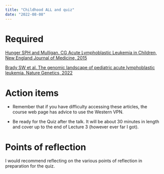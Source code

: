 ```yaml
---
title: "Childhood ALL and quiz"
date: "2022-08-08"
---
```




# Required

[Hunger SPH and Mulligan. CG Acute Lymphoblastic Leukemia in Children, New England Journal of Medicine, 2015](https://www.nejm.org/doi/full/10.1056/NEJMra1400972)


[Brady SW et al. The genomic landscape of pediatric acute 
lymphoblastic leukemia. Nature Genetics, 2022](https://www.nature.com/articles/s41588-022-01159-z)


# Action items  

- Remember that if you have difficulty accessing these articles, the course web page has advice to use the Western VPN.

- Be ready for the Quiz after the talk. It will be about 30 minutes in length and cover up to the end of Lecture 3 (however ever far I got).

# Points of reflection

I would recommend reflecting on the various points of reflection in preparation for the quiz.
